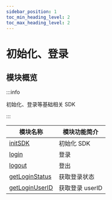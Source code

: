 ```yaml
---
sidebar_position: 1
toc_min_heading_level: 2
toc_max_heading_level: 2
---
```


# 初始化、登录

## 模块概览

:::info

初始化、登录等基础相关 SDK

:::

| 模块名称                                                          | 模块功能简介    |
| ----------------------------------------------------------------- | --------------- |
| [initSDK](docs/sdks/api/initialization/initSDK.mdx)               | 初始化 SDK      |
| [login](docs/sdks/api/initialization/login.mdx)                   | 登录            |
| [logout](docs/sdks/api/initialization/login.mdx)                  | 登出            |
| [getLoginStatus](docs/sdks/api/initialization/getLoginStatus.mdx) | 获取登录状态    |
| [getLoginUserID](docs/sdks/api/initialization/getLoginUserID.mdx) | 获取登录 userID |

